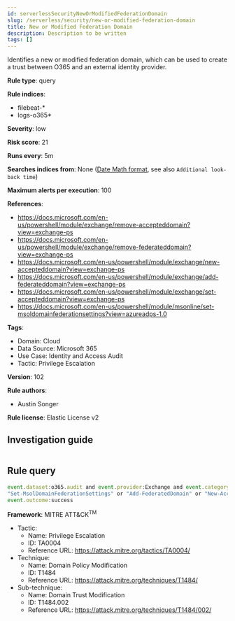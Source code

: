 ```yaml
---
id: serverlessSecurityNewOrModifiedFederationDomain
slug: /serverless/security/new-or-modified-federation-domain
title: New or Modified Federation Domain
description: Description to be written
tags: []
---
```


<div id="new-or-modified-federation-domain"></div>

Identifies a new or modified federation domain, which can be used to create a trust between O365 and an external identity provider.

**Rule type**: query

**Rule indices**: 

* filebeat-*
* logs-o365*

**Severity**: low

**Risk score**: 21

**Runs every**: 5m

**Searches indices from**: None ([Date Math format](((ref))/common-options.html#date-math), see also <DocLink id="serverlessSecurityRulesUiCreate" section="set-the-rules-schedule">`Additional look-back time`</DocLink>)

**Maximum alerts per execution**: 100

**References**: 

* https://docs.microsoft.com/en-us/powershell/module/exchange/remove-accepteddomain?view=exchange-ps
* https://docs.microsoft.com/en-us/powershell/module/exchange/remove-federateddomain?view=exchange-ps
* https://docs.microsoft.com/en-us/powershell/module/exchange/new-accepteddomain?view=exchange-ps
* https://docs.microsoft.com/en-us/powershell/module/exchange/add-federateddomain?view=exchange-ps
* https://docs.microsoft.com/en-us/powershell/module/exchange/set-accepteddomain?view=exchange-ps
* https://docs.microsoft.com/en-us/powershell/module/msonline/set-msoldomainfederationsettings?view=azureadps-1.0

**Tags**: 

* Domain: Cloud
* Data Source: Microsoft 365
* Use Case: Identity and Access Audit
* Tactic: Privilege Escalation

**Version**: 102

**Rule authors**: 

* Austin Songer

**Rule license**: Elastic License v2

## Investigation guide

```markdown

```

## Rule query

```js
event.dataset:o365.audit and event.provider:Exchange and event.category:web and event.action:("Set-AcceptedDomain" or
"Set-MsolDomainFederationSettings" or "Add-FederatedDomain" or "New-AcceptedDomain" or "Remove-AcceptedDomain" or "Remove-FederatedDomain") and
event.outcome:success

```

**Framework**: MITRE ATT&CK<sup>TM</sup>

* Tactic:
    * Name: Privilege Escalation
    * ID: TA0004
    * Reference URL: https://attack.mitre.org/tactics/TA0004/
* Technique:
    * Name: Domain Policy Modification
    * ID: T1484
    * Reference URL: https://attack.mitre.org/techniques/T1484/
* Sub-technique:
    * Name: Domain Trust Modification
    * ID: T1484.002
    * Reference URL: https://attack.mitre.org/techniques/T1484/002/

